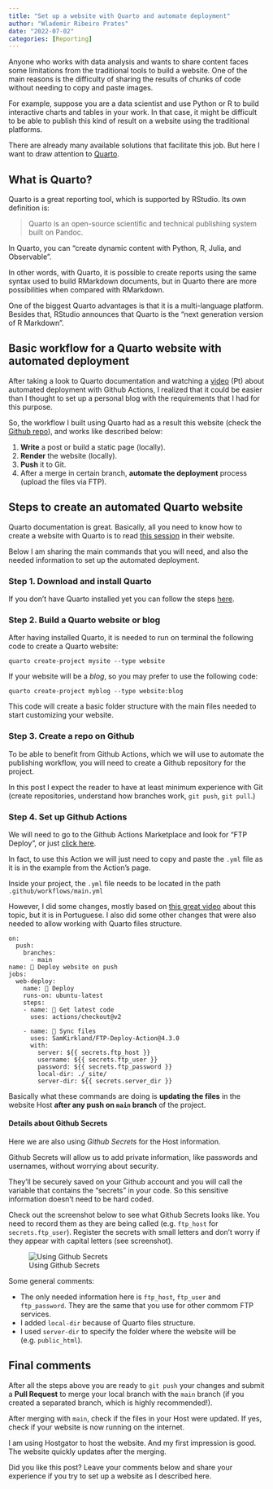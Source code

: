 ```yaml
---
title: "Set up a website with Quarto and automate deployment"
author: "Wlademir Ribeiro Prates"
date: "2022-07-02"
categories: [Reporting]
---
```


Anyone who works with data analysis and wants to share content faces some limitations from the traditional tools to build a website. One of the main reasons is the difficulty of sharing the results of chunks of code without needing to copy and paste images.

For example, suppose you are a data scientist and use Python or R to build interactive charts and tables in your work. In that case, it might be difficult to be able to publish this kind of result on a website using the traditional platforms.

There are already many available solutions that facilitate this job. But here I want to draw attention to [Quarto](https://quarto.org/).

## What is Quarto?

Quarto is a great reporting tool, which is supported by RStudio. Its own definition is:

> Quarto is an open-source scientific and technical publishing system built on Pandoc.

In Quarto, you can "create dynamic content with Python, R, Julia, and Observable".

In other words, with Quarto, it is possible to create reports using the same syntax used to build RMarkdown documents, but in Quarto there are more possibilities when compared with RMarkdown.

One of the biggest Quarto advantages is that it is a multi-language platform. Besides that, RStudio announces that Quarto is the "next generation version of R Markdown".

## Basic workflow for a Quarto website with automated deployment

After taking a look to Quarto documentation and watching a [video](https://www.youtube.com/watch?v=3cLbh-k2qKk) (Pt) about automated deployment with Github Actions, I realized that it could be easier than I thought to set up a personal blog with the requirements that I had for this purpose.

So, the workflow I built using Quarto had as a result this website (check the [Github repo](https://github.com/wrprates/wrprates.com)), and works like described below:

1. **Write** a post or build a static page (locally).
2. **Render** the website (locally).
3. **Push** it to Git.
4. After a merge in certain branch, **automate the deployment** process (upload the files via FTP).

## Steps to create an automated Quarto website

Quarto documentation is great. Basically, all you need to know how to create a website with Quarto is to read [this session](https://quarto.org/docs/websites/) in their website.

Below I am sharing the main commands that you will need, and also the needed information to set up the automated deployment.

### Step 1. Download and install Quarto

If you don't have Quarto installed yet you can follow the steps [here](https://quarto.org/docs/get-started/).

### Step 2. Build a Quarto website or blog

After having installed Quarto, it is needed to run on terminal the following code to create a Quarto website:

```
quarto create-project mysite --type website
```

If your website will be a *blog*, so you may prefer to use the following code:

```
quarto create-project myblog --type website:blog
```

This code will create a basic folder structure with the main files needed to start customizing your website.

### Step 3. Create a repo on Github

To be able to benefit from Github Actions, which we will use to automate the publishing workflow, you will need
to create a Github repository for the project.

In this post I expect the reader to have at least minimum experience with Git (create repositories, understand how branches work, `git push`, `git pull`.)

### Step 4. Set up Github Actions

We will need to go to the Github Actions Marketplace and look for "FTP Deploy", or just [click here](https://github.com/marketplace/actions/ftp-deploy).

In fact, to use this Action we will just need to copy and paste the `.yml` file as it is in the example from the Action's page.

Inside your project, the `.yml` file needs to be located in the path `.github/workflows/main.yml`

However, I did some changes, mostly based on [this great video](https://www.youtube.com/watch?v=3cLbh-k2qKk) about this topic, but it is in Portuguese. I also did some other changes that were also needed to allow working with Quarto files structure.

```
on:
  push:
    branches:
      - main
name: 🚀 Deploy website on push
jobs:
  web-deploy:
    name: 🎉 Deploy
    runs-on: ubuntu-latest
    steps:
    - name: 🚚 Get latest code
      uses: actions/checkout@v2
    
    - name: 📂 Sync files
      uses: SamKirkland/FTP-Deploy-Action@4.3.0
      with:
        server: ${{ secrets.ftp_host }}
        username: ${{ secrets.ftp_user }}
        password: ${{ secrets.ftp_password }}
        local-dir: ./_site/
        server-dir: ${{ secrets.server_dir }}
```

Basically what these commands are doing is **updating the files** in the website Host **after any push on `main` branch** of the project.

#### Details about Github Secrets

Here we are also using *Github Secrets* for the Host information.

Github Secrets will allow us to add private information, like passwords and usernames, without worrying about security.

They'll be securely saved on your Github account and you will call the variable that contains the "secrets" in your code. So this sensitive information doesn't need to be hard coded.

Check out the screenshot below to see what Github Secrets looks like. You need to record them as they are being called (e.g. `ftp_host` for `secrets.ftp_user`). Register the secrets with small letters and don't worry if they appear with capital letters (see screenshot).

![Using Github Secrets](github_secrets.png)

Some general comments:

- The only needed information here is `ftp_host`, `ftp_user` and `ftp_password`. They are the same that you use for other commom FTP services.
- I added `local-dir` because of Quarto files structure.
- I used `server-dir` to specify the folder where the website will be (e.g. `public_html`).

## Final comments

After all the steps above you are ready to `git push` your changes and submit a **Pull Request** to merge your local branch with the `main` branch (if you created a separated branch, which is highly recommended!).

After merging with `main`, check if the files in your Host were updated. If yes, check if your website is now running on the internet. 

I am using Hostgator to host the website. And my first impression is good. The website quickly updates after the merging.

Did you like this post? Leave your comments below and share your experience if you try to set up a website as I described here.

